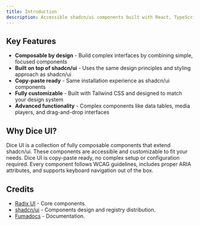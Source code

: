 ```yaml
---
title: Introduction
description: Accessible shadcn/ui components built with React, TypeScript, and Tailwind CSS. Copy-paste ready, and customizable.
---
```


## Key Features

- **Composable by design** - Build complex interfaces by combining simple, focused components
- **Built on top of shadcn/ui** - Uses the same design principles and styling approach as shadcn/ui
- **Copy-paste ready** - Same installation experience as shadcn/ui components
- **Fully customizable** - Built with Tailwind CSS and designed to match your design system
- **Advanced functionality** - Complex components like data tables, media players, and drag-and-drop interfaces

## Why Dice UI?

Dice UI is a collection of fully composable components that extend shadcn/ui. These components are accessible and customizable to fit your needs. Dice UI is copy-paste ready, no complex setup or configuration required. 
Every component follows WCAG guidelines, includes proper ARIA attributes, and supports keyboard navigation out of the box.

## Credits

- [Radix UI](https://radix-ui.com) - Core components.
- [shadcn/ui](https://ui.shadcn.com) - Components design and registry distribution.
- [Fumadocs](https://fumadocs.vercel.app) - Documentation.
